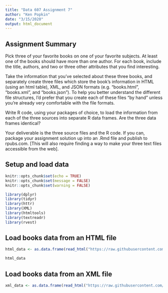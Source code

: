 ```yaml
---
title: "Data 607 Assignment 7"
author: "Ken Popkin"
date: "3/15/2020"
output: html_document
---
```

## Assignment Summary
Pick three of your favorite books on one of your favorite subjects. At least one of the books should have more than one author. For each book, include the title, authors, and two or three other attributes that you find interesting.
<br>

Take the information that you’ve selected about these three books, and separately create three files which store the book’s information in HTML (using an html table), XML, and JSON formats (e.g. “books.html”, “books.xml”, and “books.json”). To help you better understand the different file structures, I’d prefer that you create each of these files “by hand” unless you’re already very comfortable with the file formats. <br>

Write R code, using your packages of choice, to load the information from each of the three sources into separate R data frames. Are the three data frames identical? <br>

Your deliverable is the three source files and the R code. If you can, package your assignment solution up into an .Rmd file and publish to rpubs.com. [This will also require finding a way to make your three text files accessible from the web].<br>

## Setup and load data
```r
knitr::opts_chunk$set(echo = TRUE)
knitr::opts_chunk$set(message = FALSE)
knitr::opts_chunk$set(warning = FALSE)
```

```r
library(dplyr)
library(tidyr)
library(httr)
library(XML)
library(htmltools)
library(textreadr)
library(rvest)
```

## Load books data from an HTML file
```r
html_data <- as.data.frame(read_html("https://raw.githubusercontent.com/krpopkin/DATA607-Class-Repository/master/Week_7/html/books_for_assignment5.html") %>% html_table(fill=TRUE))
```

```r
html_data
```

## Load books data from an XML file
```r
xml_data <- as.data.frame(read_html("https://raw.githubusercontent.com/krpopkin/DATA607-Class-Repository/master/Week_7/html/books_for_assignment5.html") %>% html_table(fill=TRUE))
```

